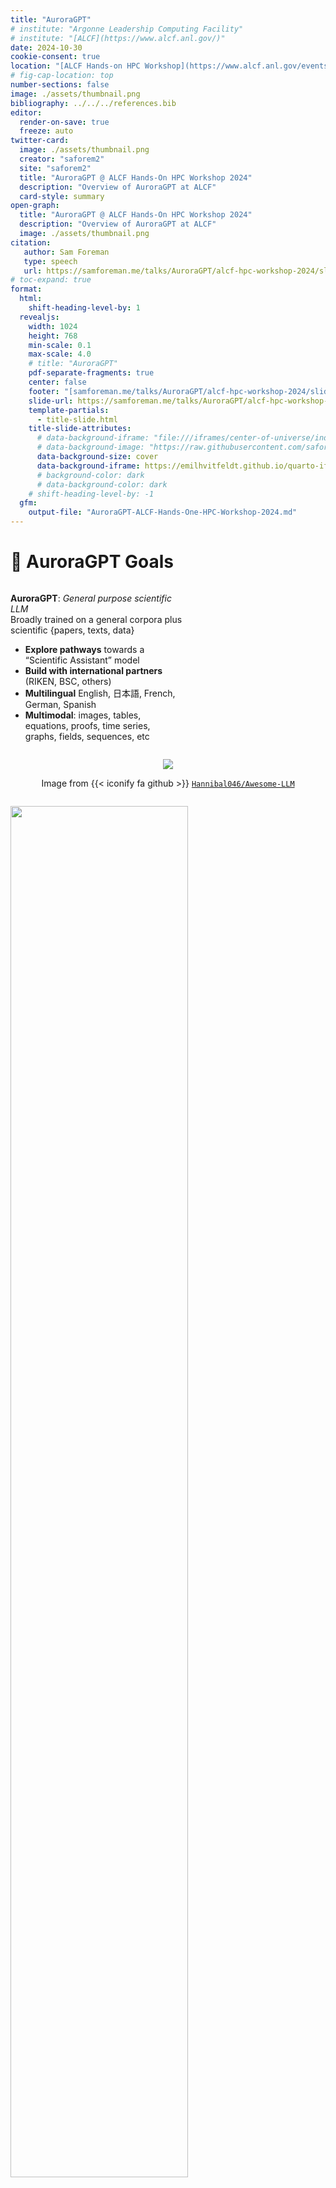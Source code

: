 ```yaml
---
title: "AuroraGPT"
# institute: "Argonne Leadership Computing Facility"
# institute: "[ALCF](https://www.alcf.anl.gov/)"
date: 2024-10-30
cookie-consent: true
location: "[ALCF Hands-on HPC Workshop](https://www.alcf.anl.gov/events/2024-alcf-hands-hpc-workshop)"
# fig-cap-location: top
number-sections: false
image: ./assets/thumbnail.png
bibliography: ../../../references.bib
editor:
  render-on-save: true
  freeze: auto
twitter-card:
  image: ./assets/thumbnail.png
  creator: "saforem2"
  site: "saforem2"
  title: "AuroraGPT @ ALCF Hands-On HPC Workshop 2024"
  description: "Overview of AuroraGPT at ALCF"
  card-style: summary
open-graph:
  title: "AuroraGPT @ ALCF Hands-On HPC Workshop 2024"
  description: "Overview of AuroraGPT at ALCF"
  image: ./assets/thumbnail.png
citation:
   author: Sam Foreman
   type: speech
   url: https://samforeman.me/talks/AuroraGPT/alcf-hpc-workshop-2024/slides
# toc-expand: true
format:
  html:
    shift-heading-level-by: 1
  revealjs:
    width: 1024
    height: 768
    min-scale: 0.1
    max-scale: 4.0
    # title: "AuroraGPT"
    pdf-separate-fragments: true
    center: false
    footer: "[samforeman.me/talks/AuroraGPT/alcf-hpc-workshop-2024/slides](https://samforeman.me/talks/AuroraGPT/alcf-hpc-workshop-2024/slides)"
    slide-url: https://samforeman.me/talks/AuroraGPT/alcf-hpc-workshop-2024/slides.html
    template-partials:
      - title-slide.html
    title-slide-attributes:
      # data-background-iframe: "file:///iframes/center-of-universe/index.html"
      # data-background-image: "https://raw.githubusercontent.com/saforem3/llm-lunch-talk/refs/heads/main/docs/assets/image2.png"
      data-background-size: cover
      data-background-iframe: https://emilhvitfeldt.github.io/quarto-iframe-examples/stars/index.html
      # background-color: dark
      # data-background-color: dark
    # shift-heading-level-by: -1
  gfm:
    output-file: "AuroraGPT-ALCF-Hands-One-HPC-Workshop-2024.md"
---
```


# 🎯 AuroraGPT Goals {.smaller background-color="white"}

::: {.flex-container style="flex-direction: column; justify-content: space-around;"}

::: {.flex-container style="flex-direction: row; justify-content: space-around; align-items:center;"}

::: {.column style="width: 55%"}

::: {.blue-card}
**AuroraGPT**: _General purpose scientific LLM_  
Broadly trained on a general corpora plus scientific {papers, texts, data}
:::

- **Explore pathways** towards a "Scientific Assistant" model
- **Build with international partners** (RIKEN, BSC, others)
- **Multilingual** English, 日本語, French, German, Spanish
- **Multimodal**: images, tables, equations, proofs, time series,  graphs, fields, sequences, etc

:::

::: {.column style="text-align: center;"}

::: {#fig-awesome-llm}

![](./assets/llms.gif)

Image from {{< iconify fa github >}} [`Hannibal046/Awesome-LLM`](https://github.com/Hannibal046/Awesome-LLM)
:::

:::

:::

::: {#fig-timeline}

![](./assets/timelines.png){width="75%" style="margin-left:auto;margin-right:auto;"}

Credit to the entire AuroraGPT team for slides.
:::


:::

::: {.notes}

- Here to talk about AuroraGPT, Argonne's internal effort to build a general
  purpose scientific LLM, broadly trained on a general corpora of text +
  scientific {papers, text, data}

- As part of this effort, we plan to...
    - Explore pathways, build with international partners, multi-{lingual, modal}

- Rough timeline of the project and deliverables:
    - 202{3,4}: text-only models, plan to release a series of {7B, 70B, 1T} models
    - 202{4,5}: Basic multi-modal models
    - 202{5,6}: Advanced scientific multimodal models

:::

# 🧪 AuroraGPT: Open Science Foundation Models {background-color="white"}

::: {#fig-aurora-gpt .r-stretch style="vertical-align:center;"}

![](./assets/AuroraGPT.svg)

AuroraGPT: Overview
:::

::: {.notes}

- AuroraGPT will be a publicly distributed, open source foundation model for
open science
- Is being trained on:
    - Scientific / engineering structured data
    - General text, media, news, etc.
    - Large amounts of low to medium quality data
    - Much less high quality data (that is publicly available for use)
- This data is then cleaned, processed, de-duplicated and used for the initial
pre-training phase of the model
- The vast majority of the overall compute is spent during this initial
pre-training phase
    - This is the group I help to lead and will be talking a bit about today
- The initial pre-training phase is currently underway
    - Eventually, given a bit of time, effort and magic, the model will be
    ready for fine-tuning and additional training for a variety of downstream
    tasks
- The pretrained model will then be handed off for additional fine-tuning on a
variety of downstream tasks
    - Scientific discovery
    - Accelerate scientific tasks
    - Digital twins
    - Inverse design
    - Code optimization
    - Accelerated simulations
    - Autonomous experiments
    - Co-design

- Becoming increasingly clear that LLMs have the potential to drastically
accelerate computational science
    - We've seen this already for {GenSLMs, Weather / Climate / Earth Systems
    Modeling, Particle Physics, etc.}

:::

# 📊 AuroraGPT Outcomes {background-color="white"}

- **Datasets and data pipelines** for preparing science training data
- **Software infrastructure and workflows** to train, evaluate and deploy LLMs
  at scale for scientific resarch purposes
- **Evaluation of state-of-the-art LLM Models** to determine where they fall
  short in deep scientific tasks and where deep data may have an impact
- **Assessment of the approach** of augmenting web training data with two forms
  of data specific to science
    - Full text scientific papers
    - Structured scientific datasets (suitably mapped to narrative form)
- **Research grade artifacts** (**models**) for scientific community for
  adaptation for downstream uses
- **Promotion of responsible AI** best practices where we can figure them out
- **International Collaborations** around the long term goal of _AGI for science_

::: {.notes}

- Deliverables:
    - datasets, pipelines
    - software infrastructure, workflows to interface with science applications
    - checkpoints, models, logs, workbook, insights, etc.
- Hope to understand:
    - How different state-of-the-art models perform at different scientific tasks
    - where deep data may have an impact
    - feasibility of generically augmenting text with scientific structured data
- Huge undertaking that will require large international collaborations around
  long term goal of AGI for science

- Extra points:
    - Well known that LLMs are good for non-consequential tasks
    - Known to "hallucinate" and create false information
    - Can this be mitigated reliably ??

:::

# 🌌 Aurora {background-color="white"}

::: {.flex-container style="align-items: flex-end;"}

::: {.column style="width:5%;"}

::: {#tbl-aurora}

| <!-- --> | <!-- --> |
|---------:|:--------|
| Racks    |    166   |
| Nodes    |  10,624  |
| CPUs     |  21,248  |
| GPUs     |  63,744  |
| NICs     |  84,992  |
| HBM      |   8 PB   |
| DDR5c    |   10 PB  |

: Aurora Specs {.responsive .striped .hover}

:::

:::

::: {.column}

::: {#fig-aurora .r-stretch}

![](./assets/aurora.png)

[Aurora Fact Sheet](https://www.alcf.anl.gov/sites/default/files/2024-07/Aurora_FactSheet_2024.pdf)
:::

:::

:::

# 🤖 ALCF AI Testbed {background-color="white"}

- ALCF AI Testbed Systems are in production and
  [available for allocations](https://accounts.alcf.anl.gov/#/allocationRequests)
  to the research community
- Significant improvement in time-to-solution and energy-efficiency for diverse
  AI for science applications.
- [NAIRR Pilot](https://nairrpilot.org/)

::: {.red-card style="color: #FF5252; font-size:90%;"}

Up to **25**$\times$ improvement for genomic foundation
models with **6.5**$\times$ energy efficiency

:::

::: {.flex-container style="align-items: flex-end;"}

::: {#fig-sambanova}

![](./assets/sambanova.jpeg)

**SambaNova SN-30**: 2nd Gen, 8 nodes with 64 AI Accelerators
:::

::: {#fig-graphcore .column style="text-align:center;"}

![](./assets/graphcore.png)

**Graphcore Bow**: generation accelerators: Pod-64 configuration with 64 accelerators
:::

::: {#fig-cerebras .column style="text-align:center;"}

![](./assets/cerebras.jpeg)

**Cerebras**: 2x CS-2 WSE with Memory-X and Swarm-X technologies
:::

::: {#fig-groq .column style="text-align:center;"}

![](./assets/groq.jpeg)

**GroqRack**: 9 nodes, 8 GroqChip v1.5 Tensor streaming processors accelerators per node
:::

:::

# 👥 Team Leads {.smaller background-color="white"}

<!--

| Team                  | Lead(s)           |                                                            |
| :----:                | :--------         | :--------------------------------------------------------: |
| **Planning**          | Rick Stevens      | ![](./assets/team/rick-stevens.png){height="40pt"}         |
|                       | Ian Foster        | ![](./assets/team/ian-foster.png){height="40pt"}           |
|                       | Rinku Gupta       | ![](./assets/team/rinku-gupta.png){height="40pt"}          |
|                       | Mike Papka        | ![](./assets/team/mike-papka.png){height="40pt"}           |
|                       | Fangfang Xia      | ![](./assets/team/fangfang-xia.png){height="40pt"}         |
| **Data**              | Ian Foster        | ![](./assets/team/ian-foster.png){height="40pt"}           |
|                       | Robert Underwood  | ![](./assets/team/robert-underwood.png){height="40pt"} |
| **Models + Training** | Venkat Vishwanath | ![](./assets/team/venkat.jpg){height="40pt"}               |
|                       | Sam Foreman       | ![](./assets/team/sam-foreman.png){height="40pt"}          |
|                       | Sam Foreman       | ![](./assets/team/sam-foreman.png){height="40pt"}          |
| **Inference**         | Eliu Huerta       | ![](./assets/team/eliu-huerta.png){height="40pt"}          |
|                       | Azton Wells       | ![](./assets/team/azton-wells.png){height="40pt"}          |
: Team Leads {#tbl-team-leads}
| **Models / Training** | Venkat Vishwanath | ![](./assets/team/venkat-vishwanath.png){height="40pt"} |
|                       | Robert Underwood  | ![](./assets/team/robert-underwood.png){height="40pt"}     |
-->

::: {.flex-container style="text-align: center; align-items: center;"}

**Planning**

![Rick Stevens[^lead]](./assets/team/rick-stevens.png){height="75pt"}

![Ian Foster](./assets/team/ian-foster.png){height="75pt"}

![Rinku Gupta](./assets/team/rinku-gupta.png){height="75pt"}

![Mike Papka](./assets/team/mike-papka.png){height="75pt"}

![Arvind Ramanathan](./assets/team/arvind-ramanathan.png){height="75pt"}

![Fangfang Xia](./assets/team/fangfang-xia.png){height="75pt"}

:::

::: {.flex-container style="text-align: center;"}

::: {.column}

**Data**

![Ian Foster](./assets/team/ian-foster.png){height="75pt"}

![Robert Underwood](./assets/team/robert-underwood.png){height="75pt"}

:::

::: {.column}

**Training**

![Venkat Vishwanath](./assets/team/venkat-vishwanath.png){height="75pt"}  

![[Sam Foreman]{style="color: #ff1a8f; background-color: oklch(from #ff1a8f calc(l * 1.15) c h / 0.1); font-weight: 500;"}](./assets/team/sam-foreman.png){height="75pt"}

:::

::: {.column}
**Evaluation**

![Franck Cappello](./assets/team/franck-cappello.png){height="76pt"}

![Sandeep Madireddy](./assets/team/sandeep-madireddy.png){height="75pt"}  

![Bo Li](./assets/team/bo-li.png){height="75pt"}

:::

::: {.column}

**Post**

![Eliu Huerta](./assets/team/eliu-huerta.png){height="75pt"}

![Azton Wells](./assets/team/azton-wells.png){height="75pt"}

:::

::: {.column}

**Inference**

![Rajeev Thakur](./assets/team/rajeev-thakur.png){height="75pt"}

:::

::: {.column}

**Comms**

![Charlie Catlett](./assets/team/charlie-catlett.png){height="75pt"}

![David Martin](./assets/team/david-martin.png){height="75pt"}

:::

::: {.column}

**Distribution**

![Brad Ullrich](./assets/team/brad-ullrich.png){height="75pt"}

:::

:::

[^lead]: Lead

# 🤝 Teams {auto-animate=true background-color="white"}

::: {.flex-container}

::: {.column}
- **Planning**
- **Data Prep**
    - Accumulate 20+ T tokens of high-quality scientific text and structured data
- [**Models / Training**]{style="background: oklch(from #ff1a8f calc(l * 1.15) c h / 0.1); border: 1px solid #ff1a8f; border-radius: 0.25px;"}[^me]
    - Train (entirely from scratch) a series of models on publicly available data
- **Evaluation**
    - Skills, trustworthiness, safety, robustness, privacy, machine ethics

[^me]: Co-led by: Venkat Vishwanath, Sam Foreman
:::

::: {.column}
- **Post-Training**
    - Fine-tuning, alignment
- **Inference**
    - Model serving, API development / public-facing web services
- **Distribution**
    - Licensing, generating and distributing artifacts for public consumption
- **Communication**
:::

:::

# 🦜 Model Training {.smaller background-color="white"}

:::: {.flex-container style="text-align: left; width: 100%; justify-content: space-around; line-height: 1em; gap: 5pt;"}

::: {.column style="background: oklch(from #03BD00 calc(l * 1.15) c h / 0.1); border: 1px solid #03BD00; border-radius: 0.25em; padding: 3pt 8pt;"}

✅ [**Goals**]{style="color: #03BD00;"}

- Want training runs at scale to be:
    - efficient
    - stable
    - reproducible
- This requires:
    - robust data pipelines / file IO
    - effectively overlapping compute with communication
    - stability across {network, filesystem, machine}
- 3D / Multi-dimensional Parallelism strategies
- Large batch training
- Second order optimizers
- Sub-quadratic attention
- State space models
- _Highly optimized GPU kernels_

:::

::: {.column style="background: oklch(from #E90102 calc(l * 1.15) c h / 0.1); border: 1px solid #E90102; border-radius: 0.25em; padding: 3pt 8pt;"}

❌ [**Challenges**]{style="color: #E90102;"}

- _Looong time_ to train, can be:
    - weeks (even months) of continuous training
    - order of magnitude longer than typical NN training jobs
- Stability issues:
    - failures are expensive (but inevitable)
    - stragglers common at scale
- Individual jobs are:
    - **fragile**
    - only as good as the worst rank
    - one hang or bad worker can crash job
    - network / filesystem / other-user(s) dependent
- Cost / benefits of different collective communication algorithms
    - depend on optimized / efficient implementations
- Network performance
- _Highly optimized GPU kernels_

:::

::::

::: aside
{{< iconify fa github >}} [`argonne-lcf/Megatron-DeepSpeed`](https://github.com/argonne-lcf/Megatron-DeepSpeed)
:::


# 🚀 Accelerating Dataset Processing at Scale for Training {background-color="white"}

- To train a fixed model on trillions of tokens requires:
    - Aggregating data from multiple different _corpora_ (e.g. Reddit, StackExchange, GitHub, etc.)
    - Sampling _each training batch_ according to a fixed distribution across corpora
    - Building indices that map batches of tokens into these files (indexing)

- The original implementation was slow, and designed to run on a single device
    - Major bottleneck when debugging data pipeline at scale

- [x] Completely re-wrote an asynchronous, distributed implementation that _significantly_ improves performance

# 🚀 Accelerating Dataset Processing at Scale for Training {background-color="white"}

- [x] Completely re-wrote an asynchronous, distributed implementation that _significantly_ improves performance

::: {.flex-container}

![Time spent building `BlendableDataset`](./assets/blendable.svg){#fig-data-blendable .r-stretch}

![Time spent building `GPTDataset`](./assets/gpt.svg){#fig-data-gpt .r-stretch}

:::

# 📓 References  {background-color="white"}

::: {.flex-container style="gap: 1em;"}

::: {.column}
- See my other slides at [samforeman.me/talks](https://samforeman.me/talks)
    - [LLMs from Scratch](https://saforem2.github.io/llm-workshop-talk)
    - [Creating Small(\~ish) LLMs](https://saforem2.github.io/LLM-tutorial)
    - [Parallel Training Techniques](https://saforem2.github.io/parallel-training-slides)
    - [LLMs on Polaris](https://samforeman.me/talks/llms-on-polaris/#/title-slide)
    - [Training LLMs at Scale](https://samforeman.me/talks/llms-at-scale/)
:::

::: {.column}
- {{< fa brands github >}} [`argonne-lcf/Megatron-DeepSpeed`](https://github.com/argonne-lcf/Megatron-DeepSpeed)  
    [For the largest of large language models.]{.dim-text}
- {{< fa brands github >}} [`saforem2/ezpz`](https://github.com/saforem2/ezpz)  
    [Distributed training, ezpz. 🍋]{.dim-text}
- 👀 See also:
    - [New international consortium for generative AI models for science](https://www.anl.gov/article/new-international-consortium-formed-to-create-trustworthy-and-reliable-generative-ai-models-for)
    - [PyTorch Distributed Overview](https://pytorch.org/tutorials/beginner/dist_overview.html)
    - [Distributed Data Parallel — PyTorch master documentation](https://pytorch.org/docs/master/notes/ddp.html)
    - [🤗 Efficient Training on Multiple GPUs](https://huggingface.co/docs/transformers/en/perf_train_gpu_many)
    - [Getting Started - DeepSpeed](https://www.deepspeed.ai/getting-started/)
:::

:::

# ❤️ Thank you! {background-color="white"}

- Organizers
- Feel free to reach out!

    <split even>

    [<i class="fas fa-home"></i>](https://samforeman.me)
    [<i class="far fa-paper-plane"></i>](mailto:///foremans@anl.gov)
    [<i class="fab fa-twitter"></i>](https://www.twitter.com/saforem2)

    </split>

::: {.callout-note icon=false title="🙏 Acknowledgements" collapse="false"}

This research used resources of the Argonne Leadership Computing Facility,
which is a DOE Office of Science User Facility supported under Contract
DE-AC02-06CH11357.

:::

# 📑 Bibliography {background-color="white"}

- Refs:
    - @wei2022emergentabilitieslargelanguage
    - Animations from [The Illustrated Transformer](http://jalammar.github.io/illustrated-transformer/)

::: {#refs}
:::

# 🎁 Extras {background-color="white"}

## 🚂 Loooooooooong Sequence Lengths {.smaller background-color="#1c1c1c"}


<!-- ::: {.flex-container style="text-align: center; align-items: center;"} -->
<!-- ![](../../assets/anl.svg){style="width:48%;"} -->

::: {.flex-container style="align-items: center; justify-content: center;"}

![](/assets/anl.svg){style="height:50pt;"}

[{{< iconify ic baseline-plus >}}]{.dim-text style="font-size: 2.0em;"}

![](/assets/deepspeed-logo-transparent.svg){style="height:50pt;"}

:::

<!--
[{{< iconify ph arrows-left-right >}}]{.dim-text style="font-size: 2.0em; padding-left: 15pt;"}
![](../../assets/deepspeed-logo-transparent.svg){style="width: 60%"}
:::
-->

- Working with
  [{{< fa brands microsoft >}} Microsoft/DeepSpeed](https://github.com/microsoft/DeepSpeed)
  team to enable longer sequence lengths (context windows) for LLMs
    - See my [blog post](https://samforeman.me/posts/auroragpt/long-sequences/) for additional details

::: {#fig-long-seq}

::: {.flex-container}

![25B](https://raw.githubusercontent.com/saforem2/scaling4science/main/assets/25B.svg)

![33B](https://raw.githubusercontent.com/saforem2/scaling4science/main/assets/33B.svg)

:::

Maximum (achievable) `SEQ_LEN` for both `25B` and `33B` models (See: @song2023ds4sci)

:::

::: aside
[{{< fa brands github >}} `scaling4science`](https://github.com/saforem2/scaling4science)  
[{{< fa brands github >}} `Megatron-DS-Benchmarking`](https://github.com/saforem2/Megatron-DS-Benchmarking)
:::


## ♻️  Life Cycle of the LLM {background-color="white"}

::: {.panel-tabset style="text-align:center"}

### 📝 Pre-training {background-color="white"}


::: {#fig-pretraining style="width:90%; text-align: center; margin-left: auto; margin-right: auto;"}

![](https://jalammar.github.io/images/gpt3/03-gpt3-training-step-back-prop.gif)

**Pre-training**: Virtually all of the compute used during pretraining phase
:::

### 🎀 Fine-Tuning {background-color="white"}

::: {#fig-fine-tuning style="width:90%; text-align: center; margin-left: auto; margin-right: auto;"}

![](https://jalammar.github.io/images/gpt3/10-gpt3-fine-tuning.gif)

**Fine-tuning**: Fine-tuning actually updates the model's weights to make the model better at a certain task.
:::

:::

## 🍎 Training LLMs {.smaller background-color="white"}

:::: {.flex-container style="align-items: flex-end;"}

::: {.col1 style="width:33%;"}

::: {#fig-it-hungers}

![](https://github.com/saforem2/llm-lunch-talk/blob/main/docs/assets/it_hungers.jpeg?raw=true)

It's hungry!
:::

:::

::: {.col2 style="width:60%;"}

::: {#fig-evolution}

![](https://github.com/Mooler0410/LLMsPracticalGuide/raw/main/imgs/survey-gif-test.gif)

Visualization from @yang2023harnessing

:::

:::

::::

<!--
### 💾 Evaluating Checkpoints {background-color="white"}

```python
from typing import Optional
import os
from pathlib import Path

from transformers import LlamaForCausalLM, AutoTokenizer

tokenizer = AutoTokenizer.from_pretrained("meta-llama/Llama-2-7B-hf")

def load_model(ckpt_dir) -> LlamaForCausalLM:
    return LlamaForCausalLM.from_pretrained(ckpt_dir)

def eval_model(model, max_length: int, prompt: str) -> str:
    return (
        tokenizer.batch_decode(
            model.generate(
                **tokenizer(prompt, return_tensors="pt"),
                 max_length=max_length,
            ),
            clean_up_tokenization_spaces=True,
            skip_special_tokens=True,
        )[0]
    )

def load_and_eval_model_from_checkpoint(
        step: int,
        max_length: int = 64,
        prompt: Optional[str] = None,
        ckpt_root: Optional[os.PathLike | Path | str] = None,
) -> str:
    print(f"Loading model from checkpoint at global step: {step}")
    prompt = "What is it like in there?" if prompt is None else prompt
    ckpt_root = Path("checkpoints") if ckpt_root is None else Path(ckpt_root)
    ckpt_dir = ckpt_root.joinpath(f"global_step{step}")
    return (
        eval_model(
            model=load_model(ckpt_dir.as_posix())
            max_length=max_length,
            prompt=prompt,
        )
    )
```

### Model Evaluations {background-color="white"}

::: {.panel-tabset}

#### 7000

Tokens: 88B

```python
>>> print(load_checkpoint(7000))
Loading model from checkpoint at global step: 7000
"What is it like in there?"
"""
I'm not sure if it's a good idea to use a different name for the same thing,
but I'm sure it's a good idea to use a different name for the same thing.
I'm not sure if it's a good idea to use a different name for the same thing,
but I'm sure it's a good idea to use a different name for the same thing.
I'm not sure if it's a good idea to use a different name for the same thing,
but I'm sure it
"""
```

#### 12000

Tokens: 150B

```python
>>> print(load_checkpoint(12000))
Loading model from checkpoint at global step: 12000
"What is it like in there?"
"""
What is it like in there?
The people are very friendly and helpful.
What is it like in there?
The people are very friendly and helpful.
What is it like in there?
The people are very friendly and helpful.
What is it like in there?
The people are very friendly and helpful.
What is it like in there?
The people are very friendly and helpful.
What is it like in there?
"""
```

#### 17000

Tokens: 215B

```python
>>> print(load_checkpoint(17000))
Loading model from checkpoint at global step: 17000
"What is it like in there?"
"""
I’m not sure what to expect. I’m not sure what to expect from the people I’m
with. I’m not sure what to expect from the people I’m with. I’m not sure what
to expect from the people I’m with. I’m not sure what to expect from the people
I’m with.
I’m not sure what to expect from the people I’m with.
I’m not sure what to expect from the people I’m with.
I’m not sure what to expect from the people
"""
```

#### 22000

Tokens: 277B

```python
>>> print(load_checkpoint(22000))
Loading model from checkpoint at global step: 22000
"What is it like in there?"
"""
I’m a 20 year old guy from the UK. I’m a student at the University of
Manchester, studying Computer Science. I’m a big fan of the band, The Beatles,
and I’m a huge fan of the movie, The Wizard of Oz. I’m a huge fan of the band,
The Beatles, and I’m a huge fan of the movie, The Wizard of Oz.
I’m a big fan of the band, The Beatles, and I’m a huge fan of the movie
"""
```

#### 32000

Tokens: 400B

```python
>>> print(load_checkpoint(32000))
Loading model from checkpoint at global step: 32000
"What is it like in there?"
"""
I've been to the US and I've been to Canada.
In the US, it's a lot like the US.
In Canada, it's a lot like the US.
In the US, it's a lot like the US.
In Canada, it's a lot like the US.
In the US, it's a lot like the US.
In Canada, it's a lot like the US.
In the US, it's
"""
```

#### 40000

Tokens: 503B

```python
>>> print(load_checkpoint(40000))
Loading model from checkpoint at global step: 40000
"What is it like in there?"
"""
The first thing you notice when you enter the room is the size. It’s huge. It’s
like a football field. It’s a lot of space.
The second thing you notice is the light. It’s bright. It’s bright.
The third thing you notice is the sound. It’s loud. It’s loud.
The fourth thing you notice is the smell. It’s a lot of smells. It’s a lot of smells.
The fifth thing you notice is the temperature. It’s hot.
"""
```

:::
-->

<!-- ::: -->

<!--
- Being trained on:

  :::: {.flex-container style="flex-direction:row; justify-content: space-around;"}

  ::: {.flex-container style="flex-direction:column;"}

   🇺🇸English  
   🇯🇵日本語  
   🇫🇷French  
   🇩🇪Deutsch  
   🇪🇸Español[^bsc]  
   🇮🇹Italian  

  :::

  ::: {.flex-container style="flex-direction:column;"}

  🧪 scientific text  
  🖼️ images  
  📊 tables  
  ➕ equations  
  📖 proofs

  :::

  ::: {.flex-container style="flex-direction:column;"}

  📆 structured data  
  ⛓️ sequences  
  ⏰ time-series  
  🕸️ graphs  
  🌀 fields

  :::

  ::::

[^riken]:|
    [Argonne and RIKEN sign a MOU in support of AI for science](https://www.anl.gov/article/argonne-and-riken-sign-a-memorandum-of-understanding-in-support-of-ai-for-science)

[^bsc]:|
    Collaborations with Barcelona Supercomputing Center

-->
